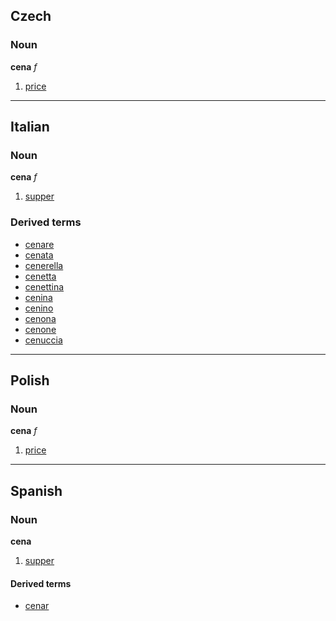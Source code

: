 ==Czech==
===Noun===
'''cena''' ''f''

# [[price]]

----

==Italian==
===Noun===
'''cena''' ''f''

# [[supper]]

===Derived terms===
*[[cenare]]
*[[cenata]]
*[[cenerella]]
*[[cenetta]]
*[[cenettina]]
*[[cenina]]
*[[cenino]]
*[[cenona]]
*[[cenone]]
*[[cenuccia]]

----

==Polish==
===Noun===
'''cena''' ''f''

# [[price]]

----

==Spanish==
===Noun===
'''cena'''

# [[supper]]

====Derived terms====
*[[cenar]]